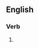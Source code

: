 ==English==

===Verb===
{{head|en|present participle}}

# {{present participle of|regularize|lang=en|nocat=1}}